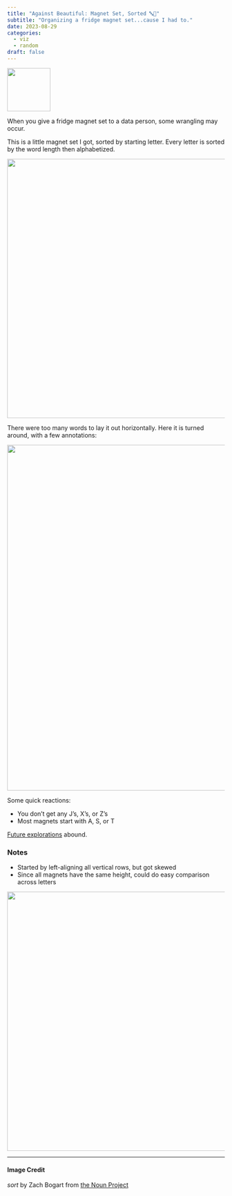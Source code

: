 ```yaml
---
title: "Against Beautiful: Magnet Set, Sorted 🔤🧲"
subtitle: "Organizing a fridge magnet set...cause I had to."
date: 2023-08-29
categories:
  - viz
  - random
draft: false
---
```


![](73 - sort.svg){fig-align="center" width="100"}

When you give a fridge magnet set to a data person, some wrangling may occur.

This is a little magnet set I got, sorted by starting letter. Every letter is sorted by the word length then alphabetized. 

![](fridge1.jpg){fig-align="left" width="600"}

There were too many words to lay it out horizontally. Here it is turned around, with a few annotations:

![](fridge3.jpg){fig-align="left" width="800"}

Some quick reactions:

- You don't get any J's, X's, or Z's
- Most magnets start with A, S, or T

[Future explorations](https://github.com/zachbogart/huh-data/issues/34) abound.

### Notes
- Started by left-aligning all vertical rows, but got skewed
- Since all magnets have the same height, could do easy comparison across letters

![](fridge2.jpg){fig-align="center" width="600"}

---
#### Image Credit

*sort* by Zach Bogart from [the Noun Project](https://thenounproject.com/zachbogart)